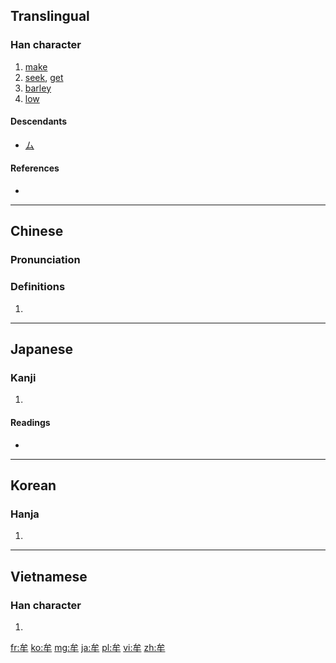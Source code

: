 ==Translingual==

===Han character===
{{Han char|rn=93|rad=牛|as=02|sn=6|four=23500|canj=IHQ|ids=⿱厶牛}}

# [[make]]
# [[seek]], [[get]]
# [[barley]]
# [[low]]

====Descendants====
* [[ム]]

====References====
* {{Han ref|kx=0697.060|dkj=19928|dj=1109.040|hdz=31800.070|uh=725F|ud=29279|bh=A6C8|bd=42696}}

----

==Chinese==
{{zh-forms}}

===Pronunciation===
{{zh-pron
|m=móu,mù
|c=mau4
|mc=y
|oc=y
|ma=
|cat=v,n,a
}}

===Definitions===
# {{rfdef|lang=zh}}

----

==Japanese==

===Kanji===
{{ja-kanji|grade=|rs=牛02}}

# {{defn|lang=ja|sort=牛02}}

====Readings====
* {{ja-readings|on=[[ぼう]] (bō), [[む]] (mu)|kun=[[むさぼる]] (musaboru)}}

----

==Korean==

===Hanja===
{{ko-hanja|hangeul=모|eumhun=|rv=mo|mr=mo|y=mo}}

# {{defn|lang=ko|sort=牛02}}

----

==Vietnamese==

===Han character===
{{vi-hantu|rậm mưu|rs=牛02}}

# {{defn|lang=vi|sort=牛02}}

[[fr:牟]]
[[ko:牟]]
[[mg:牟]]
[[ja:牟]]
[[pl:牟]]
[[vi:牟]]
[[zh:牟]]